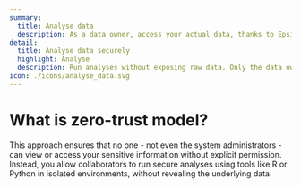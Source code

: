 ```yaml
---
summary:
  title: Analyse data
  description: As a data owner, access your actual data, thanks to Epsilon’s zero-trust model
detail:
  title: Analyse data securely
  highlight: Analyse
  description: Run analyses without exposing raw data. Only the data owner can access the actual data, thanks to Epsilon’s zero-trust model.
icon: ./icons/analyse_data.svg
---
```


# What is zero-trust model?
This approach ensures that no one - not even the system administrators - can view or access your sensitive information without explicit permission. Instead, you allow collaborators to run secure analyses using tools like R or Python in isolated environments, without revealing the underlying data. 

<ContentImage image='/images/sample-image.jpg' mode='collaboration' entry='analyse_data' />